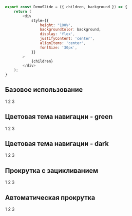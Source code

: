 
``` javascript
export const DemoSlide = ({ children, background }) => {
    return (
        <div
            style={{
                height: "100%",
                backgroundColor: background,
                display: 'flex',
                justifyContent: 'center',
                alignItems: 'center',
                fontSize: '30px',
            }}
        >
            {children}
        </div>
    );
}
```

## Базовое использование

<Playground>
    <Banner>
        <DemoSlide background="#00B956">1</DemoSlide>
        <DemoSlide background="#00a04b">2</DemoSlide>
        <DemoSlide background="#02d263">3</DemoSlide>
    </Banner>
</Playground>

## Цветовая тема навигации - green

<Playground>
    <Banner navTheme="green">
        <DemoSlide background="#f0f0f0">1</DemoSlide>
        <DemoSlide background="#ededed">2</DemoSlide>
        <DemoSlide background="#f5f5f5">3</DemoSlide>
    </Banner>
</Playground>

## Цветовая тема навигации - dark

<Playground>
    <Banner navTheme="dark">
        <DemoSlide background="#C5C1BD">1</DemoSlide>
        <DemoSlide background="#C1C1BD">2</DemoSlide>
        <DemoSlide background="#C9C1BD">3</DemoSlide>
    </Banner>
</Playground>

## Прокрутка с зацикливанием

<Playground>
    <Banner loop>
        <DemoSlide background="#00B956">1</DemoSlide>
        <DemoSlide background="#00a04b">2</DemoSlide>
        <DemoSlide background="#02d263">3</DemoSlide>
    </Banner>
</Playground>

## Автоматическая прокрутка

<Playground>
    <Banner loop autoPlay autoPlayDelay={3000}>
        <DemoSlide background="#00B956">1</DemoSlide>
        <DemoSlide background="#00a04b">2</DemoSlide>
        <DemoSlide background="#02d263">3</DemoSlide>
    </Banner>
</Playground>
